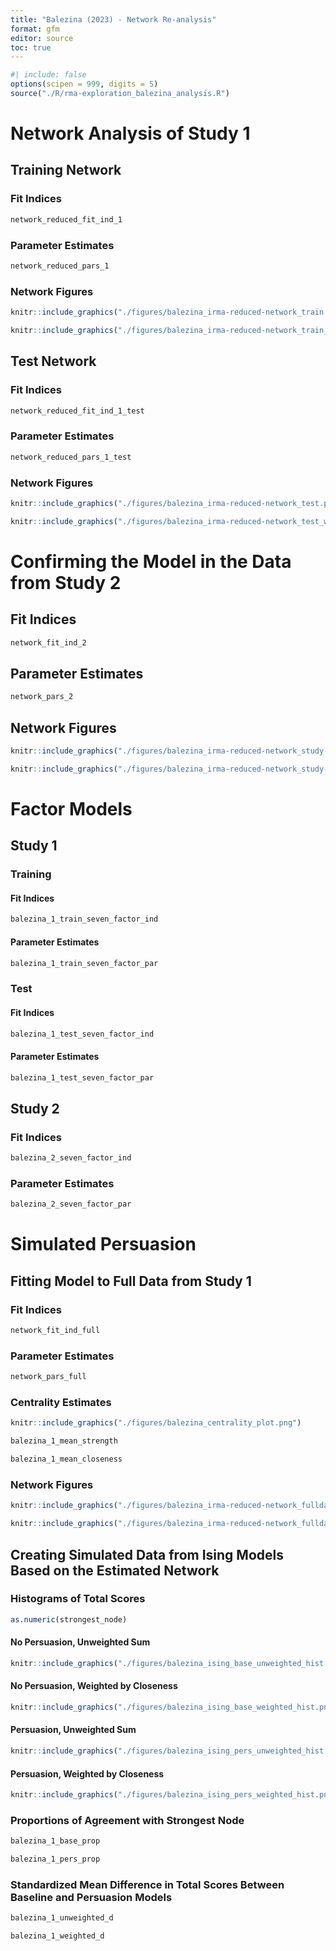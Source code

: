 ```yaml
---
title: "Balezina (2023) - Network Re-analysis"
format: gfm
editor: source
toc: true
---
```


```r
#| include: false
options(scipen = 999, digits = 5)
source("./R/rma-exploration_balezina_analysis.R")

```

# Network Analysis of Study 1

## Training Network

### Fit Indices

```r
network_reduced_fit_ind_1
```

### Parameter Estimates

```r
network_reduced_pars_1
```

### Network Figures

```r
knitr::include_graphics("./figures/balezina_irma-reduced-network_train.png")
```

```r
knitr::include_graphics("./figures/balezina_irma-reduced-network_train_walktrap.png")
```

## Test Network

### Fit Indices

```r
network_reduced_fit_ind_1_test
```

### Parameter Estimates

```r
network_reduced_pars_1_test
```

### Network Figures

```r
knitr::include_graphics("./figures/balezina_irma-reduced-network_test.png")
```

```r
knitr::include_graphics("./figures/balezina_irma-reduced-network_test_walktrap.png")
```

# Confirming the Model in the Data from Study 2

## Fit Indices

```r
network_fit_ind_2
```

## Parameter Estimates

```r
network_pars_2
```

## Network Figures

```r
knitr::include_graphics("./figures/balezina_irma-reduced-network_study-2.png")
```

```r
knitr::include_graphics("./figures/balezina_irma-reduced-network_study-2_walktrap.png")
```

# Factor Models

## Study 1

### Training

#### Fit Indices

```r
balezina_1_train_seven_factor_ind
```

#### Parameter Estimates

```r
balezina_1_train_seven_factor_par
```

### Test

#### Fit Indices

```r
balezina_1_test_seven_factor_ind
```

#### Parameter Estimates

```r
balezina_1_test_seven_factor_par
```

## Study 2

### Fit Indices

```r
balezina_2_seven_factor_ind
```

### Parameter Estimates

```r
balezina_2_seven_factor_par
```

# Simulated Persuasion

## Fitting Model to Full Data from Study 1

### Fit Indices

```r
network_fit_ind_full
```

### Parameter Estimates

```r
network_pars_full
```

### Centrality Estimates

```r
knitr::include_graphics("./figures/balezina_centrality_plot.png")
```

```r
balezina_1_mean_strength
```

```r
balezina_1_mean_closeness
```

### Network Figures

```r
knitr::include_graphics("./figures/balezina_irma-reduced-network_fulldata.png")
```

```r
knitr::include_graphics("./figures/balezina_irma-reduced-network_fulldata_walktrap.png")
```

## Creating Simulated Data from Ising Models Based on the Estimated Network

### Histograms of Total Scores

```r
as.numeric(strongest_node)
```

#### No Persuasion, Unweighted Sum

```r
knitr::include_graphics("./figures/balezina_ising_base_unweighted_hist.png")
```

#### No Persuasion, Weighted by Closeness

```r
knitr::include_graphics("./figures/balezina_ising_base_weighted_hist.png")
```

#### Persuasion, Unweighted Sum

```r
knitr::include_graphics("./figures/balezina_ising_pers_unweighted_hist.png")
```

#### Persuasion, Weighted by Closeness

```r
knitr::include_graphics("./figures/balezina_ising_pers_weighted_hist.png")
```

### Proportions of Agreement with Strongest Node

```r
balezina_1_base_prop
```

```r
balezina_1_pers_prop
```

### Standardized Mean Difference in Total Scores Between Baseline and Persuasion Models

```r
balezina_1_unweighted_d
```

```r
balezina_1_weighted_d
```

